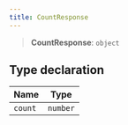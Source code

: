 ```yaml
---
title: CountResponse
---
```


> **CountResponse**: `object`

## Type declaration

| Name | Type |
| ------ | ------ |
| <a id="count"></a> `count` | `number` |
